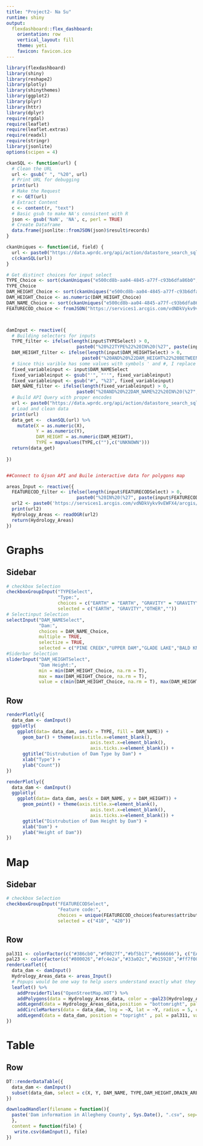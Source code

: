 ```yaml
---
title: "Project2- Na Su"
runtime: shiny
output: 
  flexdashboard::flex_dashboard:
    orientation: row
    vertical_layout: fill
    theme: yeti
    favicon: favicon.ico
---
```

```r
library(flexdashboard)
library(shiny)
library(reshape2)
library(plotly)
library(shinythemes)
library(ggplot2)
library(plyr)
library(httr)
library(dplyr)
require(rgdal)
require(leaflet)
require(leaflet.extras)
require(readxl)
require(stringr)
library(jsonlite)
options(scipen = 4)
```

```r
ckanSQL <- function(url) {
  # Clean the URL
  url <- gsub(" ", "%20", url)
  # Print URL for debugging
  print(url)
  # Make the Request
  r <- GET(url)
  # Extract Content
  c <- content(r, "text")
  # Basic gsub to make NA's consistent with R
  json <- gsub('NaN', 'NA', c, perl = TRUE)
  # Create Dataframe
  data.frame(jsonlite::fromJSON(json)$result$records)
}

ckanUniques <- function(id, field) {
  url <- paste0("https://data.wprdc.org/api/action/datastore_search_sql?sql=SELECT%20DISTINCT(%22", field, "%22)%20from%20%22", id, "%22")
  c(ckanSQL(url))
}

# Get distinct choices for input select
TYPE_Choice <- sort(ckanUniques("e500cd8b-aa04-4845-a77f-c93b6dfa86b0", "TYPE")$TYPE)
TYPE_Choice
DAM_HEIGHT_Choice <- sort(ckanUniques("e500cd8b-aa04-4845-a77f-c93b6dfa86b0", "DAM_HEIGHT")$DAM_HEIGHT)
DAM_HEIGHT_Choice <- as.numeric(DAM_HEIGHT_Choice)
DAM_NAME_Choice <- sort(ckanUniques("e500cd8b-aa04-4845-a77f-c93b6dfa86b0", "DAM_NAME")$DAM_NAME)
FEATURECOD_choice <- fromJSON("https://services1.arcgis.com/vdNDkVykv9vEWFX4/arcgis/rest/services/Hydrology_Areas/FeatureServer/0/query?where=1%3D1&outFields=FEATURECOD&outSR=4326&f=json")



damInput <- reactive({
  # Building selectors for inputs
  TYPE_filter <- ifelse(length(input$TYPESelect) > 0, 
                          paste0("%20%22TYPE%22%20IN%20(%27", paste(input$TYPESelect, collapse = "%27,%27"),"%27)"),"")
  DAM_HEIGHT_filter <- ifelse(length(input$DAM_HEIGHTSelect) > 0,
                            paste0("%20AND%20%22DAM_HEIGHT%22%20BETWEEN%20%27", paste(input$DAM_HEIGHTSelect, collapse = "%27AND%27"),"%27"),"")
  # Since this varible has some values with symbols ' and #, I replace them to readable for sql and connect to API
  fixed_variableinput <- input$DAM_NAMESelect
  fixed_variableinput <- gsub("'", "''", fixed_variableinput)
  fixed_variableinput <- gsub("#", "%23", fixed_variableinput)
  DAM_NAME_filter <- ifelse(length(fixed_variableinput) > 0,
                          paste0("%20AND%20%22DAM_NAME%22%20IN%20(%27", paste(fixed_variableinput, collapse = "%27,%27"),"%27)"),"")
  # Build API Query with proper encodes
  url <- paste0("https://data.wprdc.org/api/action/datastore_search_sql?sql=SELECT%20*%20FROM%20%22e500cd8b-aa04-4845-a77f-c93b6dfa86b0%22%20WHERE", TYPE_filter, DAM_HEIGHT_filter, DAM_NAME_filter)
  # Load and clean data
  print(url)
  data_get <-  ckanSQL(url) %>%
    mutate(X = as.numeric(X),
           Y = as.numeric(Y),
           DAM_HEIGHT = as.numeric(DAM_HEIGHT),
           TYPE = mapvalues(TYPE,c(""),c("UNKNOWN")))
  return(data_get) 
    
})


##Connect to Gjson API and Buile interactive data for polygons map

areas_Input <- reactive({
  FEATURECOD_filter <- ifelse(length(input$FEATURECODSelect) > 0, 
                          paste0("%20IN%20(%27", paste(input$FEATURECODSelect, collapse = "%27,%27"),"%27)"))
  url2 <- paste0('https://services1.arcgis.com/vdNDkVykv9vEWFX4/arcgis/rest/services/Hydrology_Areas/FeatureServer/0/query?where=FEATURECOD',FEATURECOD_filter,'&outFields=FEATURECOD,SHAPE_area,UPDATE_YEA,SHAPE_len,FID&outSR=4326&f=json')
  print(url2)
  Hydrology_Areas <- readOGR(url2)
  return(Hydrology_Areas) 
})

```

Graphs
=====================================

Sidebar {.sidebar}
-------------------------------------

```r
# checkbox Selection
checkboxGroupInput("TYPESelect",
                   "Type:",
                   choices = c("EARTH" = "EARTH", "GRAVITY" = "GRAVITY","OTHER" = "OTHER","UNKNOWN" = ""),
                   selected = c("EARTH", "GRAVITY","OTHER",""))
# Selectinput Selection
selectInput("DAM_NAMESelect",
            "Dam:",
            choices = DAM_NAME_Choice,
            multiple = TRUE,
            selectize = TRUE,
            selected = c("PINE CREEK","UPPER DAM","GLADE LAKE","BALD KNOB","LaROCHE COLLEGE DETENTION BASIN"))
#Siderbar Selection
sliderInput("DAM_HEIGHTSelect",
            "Dam Height:",
            min = min(DAM_HEIGHT_Choice, na.rm = T),
            max = max(DAM_HEIGHT_Choice, na.rm = T),
            value = c(min(DAM_HEIGHT_Choice, na.rm = T), max(DAM_HEIGHT_Choice, na.rm = T)), step = 1)
```

Row {.tabset .tabset-fade}
-------------------------------------


```r
renderPlotly({
  data_dam <- damInput()
  ggplotly(
    ggplot(data= data_dam, aes(x = TYPE, fill = DAM_NAME)) +
      geom_bar() + theme(axis.title.x=element_blank(),
                               axis.text.x=element_blank(),
                               axis.ticks.x=element_blank()) +
      ggtitle("Distrubution of Dam Type by Dam") +
      xlab("Type") +
      ylab("Count"))
})
```

```r
renderPlotly({
  data_dam <- damInput()
  ggplotly(
    ggplot(data= data_dam, aes(x = DAM_NAME, y = DAM_HEIGHT)) +
      geom_point() + theme(axis.title.x=element_blank(),
                               axis.text.x=element_blank(),
                               axis.ticks.x=element_blank()) +
      ggtitle("Distrubution of Dam Height by Dam") +
      xlab("Dam") +
      ylab("Height of Dam"))
})
```

Map
=====================================
Sidebar {.sidebar}
-------------------------------------
```r
# checkbox Selection
checkboxGroupInput("FEATURECODSelect",
                   "Feature code:",
                   choices = unique(FEATURECOD_choice$features$attributes$FEATURECOD),
                   selected = c("410", "420"))
```

Row {.tabset .tabset-fade}
-------------------------------------

```r
pal311 <- colorFactor(c("#386cb0","#f0027f","#bf5b17","#666666"), c("EARTH", "GRAVITY","OTHER","UNKNOWN"))
pal23 <- colorFactor(c("#800026","#fc4e2a","#33a02c","#b15928","#ff7f00","#6a3d9a","#ffed6f","#253494"),c("430","420", "470", "450", "520","460", "410", "0"))
renderLeaflet({
  data_dam <- damInput()
  Hydrology_Areas_data <- areas_Input()
  # Popups would be one way to help users understand exactly what they're using
  leaflet() %>%
    addProviderTiles("OpenStreetMap.HOT") %>%
    addPolygons(data = Hydrology_Areas_data, color = ~pal23(Hydrology_Areas_data$FEATURECOD)) %>%
    addLegend(data = Hydrology_Areas_data,position = "bottomright", pal = pal23, values = Hydrology_Areas_data$FEATURECOD,title = "Feature Code")%>%
    addCircleMarkers(data = data_dam, lng = ~X, lat = ~Y, radius = 5, color = ~pal311(data_dam$TYPE)) %>%
    addLegend(data = data_dam, position = "topright" , pal = pal311, values = data_dam$TYPE, title = "Type") # Example of ui deduction: Just saying type isn't really clear for users.
})
```

Table
=====================================

Row {.tabset .tabset-fade}
-------------------------------------

```r
DT::renderDataTable({
  data_dam <- damInput()
  subset(data_dam, select = c(X, Y, DAM_NAME, TYPE,DAM_HEIGHT,DRAIN_AREA))
})

```

```r
downloadHandler(filename = function(){ 
  paste('Dam information in Allegheny County', Sys.Date(), ".csv", sep="")
  }, 
  content = function(file) {
   write.csv(damInput(), file)
})
```




